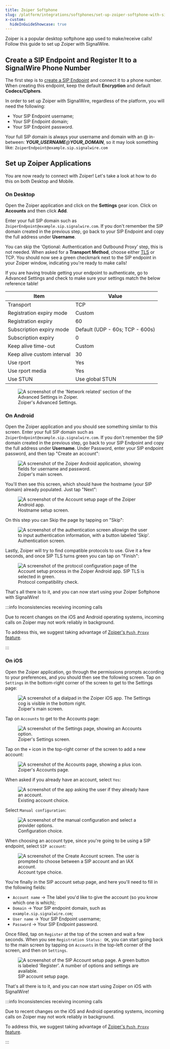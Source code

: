 ```yaml
---
title: Zoiper Softphone
slug: /platform/integrations/softphones/set-up-zoiper-softphone-with-signalwire
x-custom:
  hideInGuideShowcase: true
---
```


Zoiper is a popular desktop softphone app used to make/receive calls! Follow this guide to set up Zoiper with SignalWire. 

## Create a SIP Endpoint and Register It to a SignalWire Phone Number

The first step is to [create a SIP Endpoint](/voice/sip/get-started) and connect it to a phone number. When creating this endpoint, keep the default **Encryption** and default **Codecs/Ciphers**.

In order to set up Zoiper with SignalWire, regardless of the platform, you will need the following:
- Your SIP Endpoint username;
- Your SIP Endpoint domain;
- Your SIP Endpoint password.

Your full SIP domain is always your username and domain with an @ in-between: **_YOUR_USERNAME_**_@_**_YOUR_DOMAIN_**, so it may look something like: `ZoiperEndpoint@example.sip.signalwire.com`

## Set up Zoiper Applications
You are now ready to connect with Zoiper! Let's take a look at how to do this on both Desktop and Mobile.

### On Desktop
Open the Zoiper application and click on the **Settings** gear icon.  Click on **Accounts** and then click **Add**.

Enter your full SIP domain such as `ZoiperEndpoint@example.sip.signalwire.com`. If you don't remember the SIP domain created in the previous step, go back to your SIP Endpoint and copy the full address under **Username**. 

You can skip the ‘Optional: Authentication and Outbound Proxy’ step, this is not needed. When asked for a **Transport Method**, choose either [TLS](https://cybernews.com/resources/web-hosting-glossary/#ssl-tls) or TCP. You should now see a green checkmark next to the SIP endpoint in your Zoiper window, indicating you're ready to make calls!

If you are having trouble getting your endpoint to authenticate, go to Advanced Settings and check to make sure your settings match the below reference table!

Item | Value
---|---
Transport | TCP
Registration expiry mode | Custom
Registration expiry | 60
Subscription expiry mode | Default (UDP - 60s; TCP - 600s)
Subscription expiry | 0
Keep alive time-out | Custom
Keep alive custom interval | 30
Use rport | Yes 
Use rport media | Yes
Use STUN | Use global STUN

<figure>
    <img className="img-800" src={require("./desktop.webP").default} alt="A screenshot of the 'Network related' section of the Advanced Settings in Zoiper." />
    <figcaption>Zoiper's Advanced Settings.</figcaption>
</figure>

### On Android
Open the Zoiper application and you should see something similar to this screen. Enter your full SIP domain such as `ZoiperEndpoint@example.sip.signalwire.com`. If you don't remember the SIP domain created in the previous step, go back to your SIP Endpoint and copy the full address under **Username**. Under Password, enter your SIP endpoint password, and then tap "Create an account":

<figure>
    <img className="img-400" src={require("./android-1.webp").default} alt="A screenshot of the Zoiper Android application, showing fields for username and password." />
    <figcaption>Zoiper's main screen.</figcaption>
</figure>

You'll then see this screen, which should have the hostname (your SIP domain) already populated. Just tap "Next":

<figure>
    <img className="img-400" src={require("./android-2.webp").default} alt="A screenshot of the Account setup page of the Zoiper Android app." />
    <figcaption>Hostname setup screen.</figcaption>
</figure>

On this step you can Skip the page by tapping on "Skip":

<figure>
    <img className="img-400" src={require("./android-3.webp").default} alt="A screenshot of the authentication screen allowign the user to input authentication information, with a button labeled 'Skip'." />
    <figcaption>Authentication screen.</figcaption>
</figure>

Lastly, Zoiper will try to find compatible protocols to use. Give it a few seconds, and once SIP TLS turns green you can tap on "Finish":

<figure>
    <img className="img-400" src={require("./android-4.webp").default} alt="A screenshot of the protocol configuration page of the Account setup process in the Zoiper Android app. SIP TLS is selected in green." />
    <figcaption>Protocol compatibility check.</figcaption>
</figure>

That's all there is to it, and you can now start using your Zoiper Softphone with SignalWire!

:::info Inconsistencies receiving incoming calls 

Due to recent changes on the iOS and Android operating systems, incoming calls on Zoiper may not work reliably in background. 

To address this, we suggest taking advantage of [Zoiper's `Push Proxy` feature](https://www.zoiper.com/en/support/home/article/205/Zoiper_Push_Proxy).

:::


### On iOS
Open the Zoiper application, go through the permissions prompts according to your preferences, and you should then see the following screen. Tap on `Settings` in the bottom-right corner of the screen to get to the Settings page:

<figure>
  <img className="img-400" src={require("./ios-1.webP").default} alt="A screenshot of a dialpad in the Zoiper iOS app. The Settings cog is visible in the bottom right. " />
  <figcaption>Zoiper's main screen.</figcaption>
</figure>

Tap on `Accounts` to get to the Accounts page:

<figure>
  <img className="img-400" src={require("./ios-2.webP").default} alt="A screenshot of the Settings page, showing an Accounts option." />
  <figcaption>Zoiper's Settings screen.</figcaption>
</figure>

Tap on the `+` icon in the top-right corner of the screen to add a new account:

<figure>
  <img className="img-400" src={require("./ios-3.webP").default} alt="A screenshot of the Accounts page, showing a plus icon." />
  <figcaption>Zoiper's Accounts page.</figcaption>
</figure>

When asked if you already have an account, select `Yes`:

<figure>
  <img className="img-400" src={require("./ios-4.webP").default} alt="A screenshot of the app asking the user if they already have an account." />
  <figcaption>Existing account choice.</figcaption>
</figure>

Select `Manual configuration`:

<figure>
  <img className="img-400" src={require("./ios-5.webP").default} alt="A screenshot of the manual configuration and select a provider options." />
  <figcaption>Configuration choice.</figcaption>
</figure>

When choosing an account type, since you're going to be using a SIP endpoint, select `SIP account`:

<figure>
  <img className="img-400" src={require("./ios-6.webP").default} alt="A screenshot of the Create Account screen. The user is prompted to choose between a SIP account and an IAX account." />
  <figcaption>Account type choice.</figcaption>
</figure>

You're finally in the SIP account setup page, and here you'll need to fill in the following fields:
- `Account name` -> The label you'd like to give the account (so you know which one is which);
- `Domain` -> Your SIP endpoint domain, such as `example.sip.signalwire.com`;
- `User name` -> Your SIP Endpoint username;
- `Password` -> Your SIP Endpoint password.

Once filled, tap on `Register` at the top of the screen and wait a few seconds. When you see `Registration Status: OK`, you can start going back to the main screen by tapping on `Accounts` in the top-left corner of the screen, and then on `Settings`.

<figure>
  <img className="img-400" src={require("./ios-7.webP").default} alt="A screenshot of the SIP Account setup page. A green button is labeled 'Register'. A number of options and settings are available." />
  <figcaption>SIP account setup page.</figcaption>
</figure>

That's all there is to it, and you can now start using Zoiper on iOS with SignalWire!

:::info Inconsistencies receiving incoming calls 

Due to recent changes on the iOS and Android operating systems, incoming calls on Zoiper may not work reliably in background. 

To address this, we suggest taking advantage of [Zoiper's `Push Proxy` feature](https://www.zoiper.com/en/support/home/article/205/Zoiper_Push_Proxy).

:::

